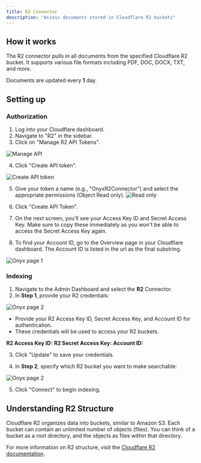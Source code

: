 ```yaml
---
title: R2 Connector
description: "Access documents stored in Cloudflare R2 buckets"
---
```


## How it works

The R2 connector pulls in all documents from the specified Cloudflare R2 bucket. It supports various file formats including PDF, DOC, DOCX, TXT, and more.

Documents are updated every **1** day.

## Setting up

### Authorization

1. Log into your Cloudflare dashboard.
2. Navigate to "R2" in the sidebar.
3. Click on "Manage R2 API Tokens".

![Manage API](/images/connectors/blob/r2/manageapi.png)

4. Click "Create API token".

![Create API token](/images/connectors/blob/r2/newtoken.png)

5. Give your token a name (e.g., "OnyxR2Connector") and select the appropriate permissions (Object Read only).
   ![Read only](/images/connectors/blob/r2/readonly.png)

6. Click "Create API Token".
7. On the next screen, you'll see your Access Key ID and Secret Access Key. Make sure to copy these immediately as you won't be able to access the Secret Access Key again.

8. To find your Account ID, go to the Overview page in your Cloudflare dashboard. The Account ID is listed in the url as the final substring.

![Onyx page 1](/images/connectors/blob/r2/id.png)

### Indexing

1. Navigate to the Admin Dashboard and select the **R2** Connector.
2. In **Step 1**, provide your R2 credentials:

![Onyx page 2](/images/connectors/blob/r2/Onyx1.png)

- Provide your R2 Access Key ID, Secret Access Key, and Account ID for authentication.
- These credentials will be used to access your R2 buckets.

**R2 Access Key ID:**
**R2 Secret Access Key:**
**Account ID:**

3. Click "Update" to save your credentials.

4. In **Step 2**, specify which R2 bucket you want to make searchable:

![Onyx page 2](/images/connectors/blob/r2/Onyx2.png)

5. Click "Connect" to begin indexing.

## Understanding R2 Structure

Cloudflare R2 organizes data into buckets, similar to Amazon S3. Each bucket can contain an unlimited number of objects (files). You can think of a bucket as a root directory, and the objects as files within that directory.

For more information on R2 structure, visit the [Cloudflare R2 documentation](https://developers.cloudflare.com/r2/).
